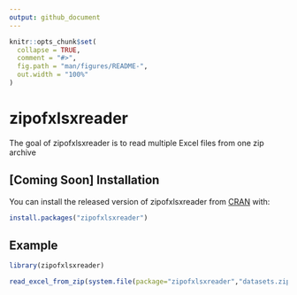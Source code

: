 ```yaml
---
output: github_document
---
```


<!-- README.md is generated from README.Rmd. Please edit that file -->

```r
knitr::opts_chunk$set(
  collapse = TRUE,
  comment = "#>",
  fig.path = "man/figures/README-",
  out.width = "100%"
)
```

# zipofxlsxreader

<!-- badges: start -->
<!-- badges: end -->

The goal of zipofxlsxreader is to read multiple Excel files from one zip archive

## [Coming Soon] Installation

You can install the released version of zipofxlsxreader from [CRAN](https://CRAN.R-project.org) with:

``` r
install.packages("zipofxlsxreader")
```

## Example


```r
library(zipofxlsxreader)
```


```r
read_excel_from_zip(system.file(package="zipofxlsxreader","datasets.zip"))
```

